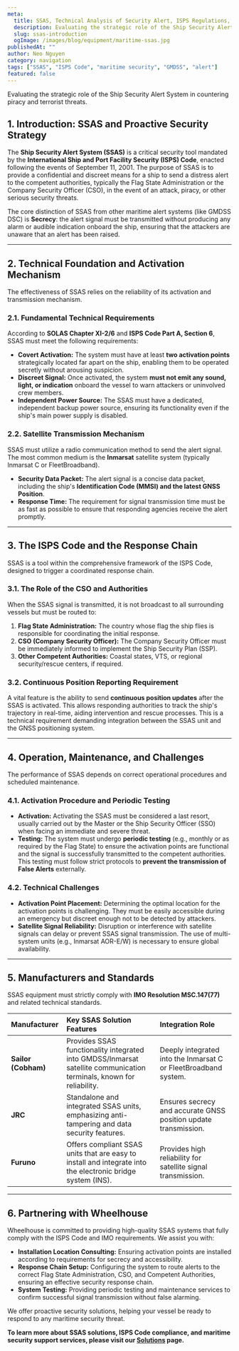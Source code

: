 ```yaml
---
meta:
  title: SSAS, Technical Analysis of Security Alert, ISPS Regulations, and SignalSecrecy
  description: Evaluating the strategic role of the Ship Security Alert System in countering piracy and terrorist threats.
  slug: ssas-introduction
  ogImage: /images/blog/equipment/maritime-ssas.jpg
publishedAt: ""
author: Neo Nguyen
category: navigation
tags: ["SSAS", "ISPS Code", "maritime security", "GMDSS", "alert"]
featured: false
---
```


<span className="text-xl text-gray-500 italic mb-8">
  Evaluating the strategic role of the Ship Security Alert System in countering
  piracy and terrorist threats.
</span>

## 1. Introduction: SSAS and Proactive Security Strategy

The **Ship Security Alert System (SSAS)** is a critical security tool mandated by the **International Ship and Port Facility Security (ISPS) Code**, enacted following the events of September 11, 2001. The purpose of SSAS is to provide a confidential and discreet means for a ship to send a distress alert to the competent authorities, typically the Flag State Administration or the Company Security Officer (CSO), in the event of an attack, piracy, or other serious security threats.

The core distinction of SSAS from other maritime alert systems (like GMDSS DSC) is **Secrecy**: the alert signal must be transmitted without producing any alarm or audible indication onboard the ship, ensuring that the attackers are unaware that an alert has been raised.

---

## 2. Technical Foundation and Activation Mechanism

The effectiveness of SSAS relies on the reliability of its activation and transmission mechanism.

### 2.1. Fundamental Technical Requirements

According to **SOLAS Chapter XI-2/6** and **ISPS Code Part A, Section 6**, SSAS must meet the following requirements:

- **Covert Activation:** The system must have at least **two activation points** strategically located far apart on the ship, enabling them to be operated secretly without arousing suspicion.
- **Discreet Signal:** Once activated, the system **must not emit any sound, light, or indication** onboard the vessel to warn attackers or uninvolved crew members.
- **Independent Power Source:** The SSAS must have a dedicated, independent backup power source, ensuring its functionality even if the ship's main power supply is disabled.

### 2.2. Satellite Transmission Mechanism

SSAS must utilize a radio communication method to send the alert signal. The most common medium is the **Inmarsat** satellite system (typically Inmarsat C or FleetBroadband).

- **Security Data Packet:** The alert signal is a concise data packet, including the ship's **Identification Code (MMSI) and the latest GNSS Position**.
- **Response Time:** The requirement for signal transmission time must be as fast as possible to ensure that responding agencies receive the alert promptly.

---

## 3. The ISPS Code and the Response Chain

SSAS is a tool within the comprehensive framework of the ISPS Code, designed to trigger a coordinated response chain.

### 3.1. The Role of the CSO and Authorities

When the SSAS signal is transmitted, it is not broadcast to all surrounding vessels but must be routed to:

1.  **Flag State Administration:** The country whose flag the ship flies is responsible for coordinating the initial response.
2.  **CSO (Company Security Officer):** The Company Security Officer must be immediately informed to implement the Ship Security Plan (SSP).
3.  **Other Competent Authorities:** Coastal states, VTS, or regional security/rescue centers, if required.

### 3.2. Continuous Position Reporting Requirement

A vital feature is the ability to send **continuous position updates** after the SSAS is activated. This allows responding authorities to track the ship's trajectory in real-time, aiding intervention and rescue processes. This is a technical requirement demanding integration between the SSAS unit and the GNSS positioning system.

---

## 4. Operation, Maintenance, and Challenges

The performance of SSAS depends on correct operational procedures and scheduled maintenance.

### 4.1. Activation Procedure and Periodic Testing

- **Activation:** Activating the SSAS must be considered a last resort, usually carried out by the Master or the Ship Security Officer (SSO) when facing an immediate and severe threat.
- **Testing:** The system must undergo **periodic testing** (e.g., monthly or as required by the Flag State) to ensure the activation points are functional and the signal is successfully transmitted to the competent authorities. This testing must follow strict protocols to **prevent the transmission of False Alerts** externally.

### 4.2. Technical Challenges

- **Activation Point Placement:** Determining the optimal location for the activation points is challenging. They must be easily accessible during an emergency but discreet enough not to be detected by attackers.
- **Satellite Signal Reliability:** Disruption or interference with satellite signals can delay or prevent SSAS signal transmission. The use of multi-system units (e.g., Inmarsat AOR-E/W) is necessary to ensure global availability.

---

## 5. Manufacturers and Standards

SSAS equipment must strictly comply with **IMO Resolution MSC.147(77)** and related technical standards.

| Manufacturer        | Key SSAS Solution Features                                                                                           | Integration Role                                                |
| :------------------ | :------------------------------------------------------------------------------------------------------------------- | :-------------------------------------------------------------- |
| **Sailor (Cobham)** | Provides SSAS functionality integrated into GMDSS/Inmarsat satellite communication terminals, known for reliability. | Deeply integrated into the Inmarsat C or FleetBroadband system. |
| **JRC**             | Standalone and integrated SSAS units, emphasizing anti-tampering and data security features.                         | Ensures secrecy and accurate GNSS position update transmission. |
| **Furuno**          | Offers compliant SSAS units that are easy to install and integrate into the electronic bridge system (INS).          | Provides high reliability for satellite signal transmission.    |

---

## 6. Partnering with Wheelhouse

Wheelhouse is committed to providing high-quality SSAS systems that fully comply with the ISPS Code and IMO requirements. We assist you with:

- **Installation Location Consulting:** Ensuring activation points are installed according to requirements for secrecy and accessibility.
- **Response Chain Setup:** Configuring the system to route alerts to the correct Flag State Administration, CSO, and Competent Authorities, ensuring an effective security response chain.
- **System Testing:** Providing periodic testing and maintenance services to confirm successful signal transmission without false alarming.

We offer proactive security solutions, helping your vessel be ready to respond to any maritime security threat.

**To learn more about SSAS solutions, ISPS Code compliance, and maritime security support services, please visit our [Solutions](/solutions) page.**
